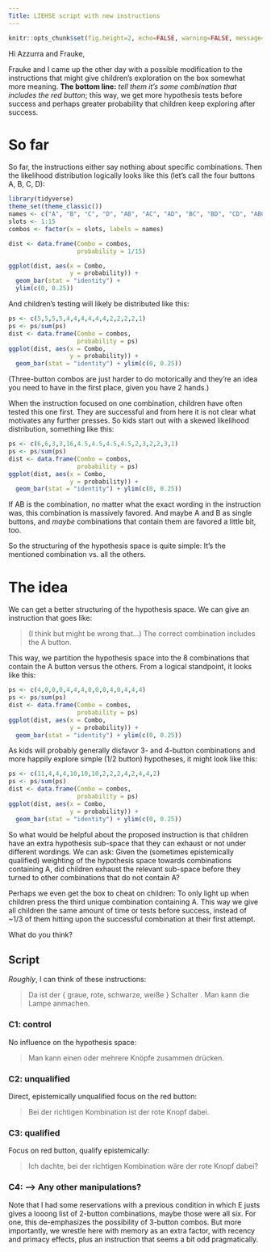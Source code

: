 ```yaml
---
Title: LIEHSE script with new instructions
---
```


```r
knitr::opts_chunk$set(fig.height=2, echo=FALSE, warning=FALSE, message=FALSE)
```

Hi Azzurra and Frauke,

Frauke and I came up the other day with a possible modification to the instructions that might give children's exploration on the box somewhat more meaning.
**The bottom line:** *tell them it's some combination that includes the red button*; this way, we get more hypothesis tests before success and perhaps greater probability that children keep exploring after success.

# So far

So far, the instructions either say nothing about specific combinations.
Then the likelihood distribution logically looks like this (let's call the four buttons A, B, C, D):

```r
library(tidyverse)
theme_set(theme_classic())
names <- c("A", "B", "C", "D", "AB", "AC", "AD", "BC", "BD", "CD", "ABC", "BCD", "ACD", "ABD", "ABCD")
slots <- 1:15
combos <- factor(x = slots, labels = names)

dist <- data.frame(Combo = combos,
                   probability = 1/15)

ggplot(dist, aes(x = Combo,
                 y = probability)) +
  geom_bar(stat = "identity") +
  ylim(c(0, 0.25))
```

And children's testing will likely be distributed like this:

```r
ps <- c(5,5,5,5,4,4,4,4,4,4,2,2,2,2,1)
ps <- ps/sum(ps)
dist <- data.frame(Combo = combos,
                   probability = ps)
ggplot(dist, aes(x = Combo,
                 y = probability)) +
  geom_bar(stat = "identity") + ylim(c(0, 0.25))
```

(Three-button combos are just harder to do motorically and they're an idea you need to have in the first place, given you have 2 hands.)

When the instruction focused on one combination, children have often tested this one first.
They are successful and from here it is not clear what motivates any further presses.
So kids start out with a skewed likelihood distribution, something like this:

```r
ps <- c(6,6,3,3,16,4.5,4.5,4.5,4.5,2,3,2,2,3,1)
ps <- ps/sum(ps)
dist <- data.frame(Combo = combos,
                   probability = ps)
ggplot(dist, aes(x = Combo,
                 y = probability)) +
  geom_bar(stat = "identity") + ylim(c(0, 0.25))
```

If AB is the combination, no matter what the exact wording in the instruction was, this combination is massively favored.
And maybe A and B as single buttons, and *maybe* combinations that contain them are favored a little bit, too.

So the structuring of the hypothesis space is quite simple:
It's the mentioned combination vs. all the others.

# The idea

We can get a better structuring of the hypothesis space.
We can give an instruction that goes like:

> (I think but might be wrong that...) The correct combination includes the A button.

This way, we partition the hypothesis space into the 8 combinations that contain the A button versus the others.
From a logical standpoint, it looks like this:

```r
ps <- c(4,0,0,0,4,4,4,0,0,0,4,0,4,4,4)
ps <- ps/sum(ps)
dist <- data.frame(Combo = combos,
                   probability = ps)
ggplot(dist, aes(x = Combo,
                 y = probability)) +
  geom_bar(stat = "identity") + ylim(c(0, 0.25))
```


As kids will probably generally disfavor 3- and 4-button combinations and more happily explore simple (1/2 button) hypotheses, it might look like this:

```r
ps <- c(11,4,4,4,10,10,10,2,2,2,4,2,4,4,2)
ps <- ps/sum(ps)
dist <- data.frame(Combo = combos,
                   probability = ps)
ggplot(dist, aes(x = Combo,
                 y = probability)) +
  geom_bar(stat = "identity") + ylim(c(0, 0.25))
```

So what would be helpful about the proposed instruction is that children have an extra hypothesis sub-space that they can exhaust or not under different wordings.
We can ask: Given the (sometimes epistemically qualified) weighting of the hypothesis space towards combinations containing A, did children exhaust the relevant sub-space before they turned to other combinations that do not contain A?

Perhaps we even get the box to cheat on children:
To only light up when children press the third unique combination containing A.
This way we give all children the same amount of time or tests before success, instead of ~1/3 of them hitting upon the successful combination at their first attempt.

What do you think?

## Script

*Roughly*, I can think of these instructions:

> Da ist der { graue, rote, schwarze, weiße } Schalter <point>.
> Man kann die Lampe <point> anmachen.

### C1: control

No influence on the hypothesis space:

> Man kann einen oder mehrere Knöpfe zusammen drücken.

### C2: unqualified

Direct, epistemically unqualified focus on the red button:

> Bei der richtigen Kombination ist der rote Knopf dabei.

### C3: qualified

Focus on red button, qualify epistemically:

> Ich dachte, bei der richtigen Kombination wäre der rote Knopf dabei? <act insecure>

### C4: --> Any other manipulations?

Note that I had some reservations with a previous condition in which E justs gives a looong list of 2-button combinations, maybe those were all six.
For one, this de-emphasizes the possibility of 3-button combos.
But more importantly, we wrestle here with memory as an extra factor, with recency and primacy effects, plus an instruction that seems a bit odd pragmatically.
